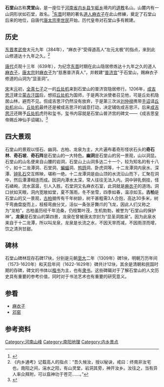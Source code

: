 {{coord|32.945734|N|111.635163|E|scale:9000000|display=title}}
'''石堂山'''古称'''灵堂山'''，是一座位于[[河南省|河南省]][[内乡县|内乡县]][[乍岖乡|乍岖乡]]境内的[[道教|道教]]名山。山麓内有一山洞形状如石堂，故名。<ref>{{cite web|url=http://www.mzb.com.cn/html/report/134132-1.htm|title=道教胜地石堂山|publisher=中国民族报社|date=2010-07-06|language=zh-hans|deadurl=yes|archiveurl=https://web.archive.org/web/20111016152405/http://www.mzb.com.cn/html/report/134132-1.htm|archivedate=2011-10-16}}</ref>[[东晋|东晋]]时期的著名[[道人|道人]][[麻衣子|麻衣子]]在此山修練，奠定了石堂山后来的地位，自唐代[[唐太宗李世民|唐太宗李世民]]开始，历代皇帝对石堂山多有敕建。

==历史==
{{see also|普济宫 (石堂山)}}
[[东晋|东晋]][[孝武帝|孝武帝]]太元九年（384年），“麻衣子”受得道高人“左元太极”的指点，来到此山修道达十九年之久。<ref>《内乡通考》记载高人的指点：“吾久候汝，授以秘诀，戒曰：终南非汝宅也，南阳之间，湍水之阳，有山灵堂，岩洞其旁，神开汝乡。汝往之，当有异人率众拜附，可以翕神功于苍茫……。”</ref>

[[唐代|唐代]]贞观十三年（639年），为纪念[[东晋|东晋]]时期在此山隐居修炼达十九年之久的道人[[麻衣子|麻衣子]]，[[唐太宗|唐太宗]]封[[麻衣子|麻衣子]]为“慈惠普济真人”，并敕建“[[普济宫_(石堂山)|普济宫]]”于石堂山，赐麻衣子修道的山洞为“显圣洞”。

[[宋朝|宋]]末[[元朝|元]]初，[[全真七子|全真七子]]之一的[[丘处机|丘处机]]来到石堂山的普济宫隐居修行。1206年，[[成吉思汗|成吉思汗]]建立[[蒙古汗国|蒙古汗国]]后，想招[[丘处机|丘处机]]为国师，于是两次派使者召见他，可是丘处机隐居山林，避而不见。但成吉思汗仍然没有放弃，于是第三次派[[刘仲禄|刘仲禄]]携带[[手诏|手诏]]请[[丘处机|丘处机]]出山。[[丘处机|丘处机]]最终还是被成吉思汗的诚意打动，决定辅佐成吉思汗。后来[[成吉思汗|成吉思汗]]还赐予[[丘处机|丘处机]]虎符和玺书，玺书内容就是石堂山普济宫的碑文——《成吉思皇帝赐丘神仙手诏碣》。<ref>{{cite web|url=http://www.chinataoism.org/showtopic.php?id=9259&cate_id=1165|title=成吉思汗三请丘处机|publisher=中国道教|date=|language=zh-hans|accessdate=2011-08-14|archive-date=2011-06-30|archive-url=https://web.archive.org/web/20110630055102/http://www.chinataoism.org/showtopic.php?id=9259&cate_id=1165|dead-url=no}}</ref>

==四大景观==
石堂山的景观以怪石、幽洞、古柏、龙泉为主，大片遍布着奇形怪状石头的'''奇石林'''、'''奇石坡'''、'''奇石阵'''是石堂山的一大特色。'''幽洞'''是石堂山的另一景观，山以洞显。石堂山的山名便来自山腰的岩洞，石堂山上山洞多达二十一个，较为知名的有十八个，如十二龙潭洞、石堂洞、[[蝙蝠|蝙蝠]]洞、[[鹁鸽|鹁鸽]]洞、卧虎洞等，十二龙潭洞内泉水、深潭、[[钟乳石|钟乳石]]交互辉映，堪称一绝。十二龙潭洞是由山顶的水流沿山而下，汇聚在洞中，然后潭潭相连而成。因洞内潭水太深，常人往往无法入内。洞中钟乳倒挂，怪石嶙峋，流水潺潺，引人入胜。石堂洞又名麻衣石室，此洞就是[[麻衣子|麻衣子]]的道场。洞口状如天眼，洞内宽敞如堂，夏不落雨，冬不坐雪，四季如春，温凉如玉。'''古柏'''是石堂山的又一景观，[[柏树|古柏]]据传有千年树龄，树干甚粗需3人合抱，高达30多米，树干弯曲盘旋而上，枝桠弯曲分叉，活似一条张牙舞爪的飞龙，因此人们又称之为“龙柏”，古柏虽历经千年沧桑，仍枝繁叶茂，生机勃勃，被誉为“石堂山的保护神”。'''龙泉'''是石堂山的第四景，龙泉在曾被唐太宗封为“显圣洞胜泉”。因为此泉水来自于十二龙潭，所以叫龙泉，龙泉是长流之水，不因天旱而减，不因雨涝而增，饮之清洌甘甜。

==碑林==
石堂山碑林现存石碑17块，分别是元朝[[至大|至大]]二年（1309年）碑1块，明朝万历年间（1573-1620年）和天启年间（1622-1629年）碑共计12块，其余是清朝和民国时期的存碑，碑文的书体以[[楷书|楷书]]为主，也有[[隶书|隶书]]。这些碑碣对于了解石堂山的人文历史具有重要的参考价值，同时对于书法艺术也有重要的研究意义。

==参看==
*[[麻衣子|麻衣子]]
*[[邓窑|邓窑]]

== 参考资料 ==
{{reflist}}
{{南阳市旅游资源列表}}
{{全真道}}
{{DEFAULTSORT:Shitang Shan}}
[[Category:河南山峰|Category:河南山峰]]
[[Category:南阳地理|Category:南阳地理]]
[[Category:内乡景点|Category:内乡景点]]
